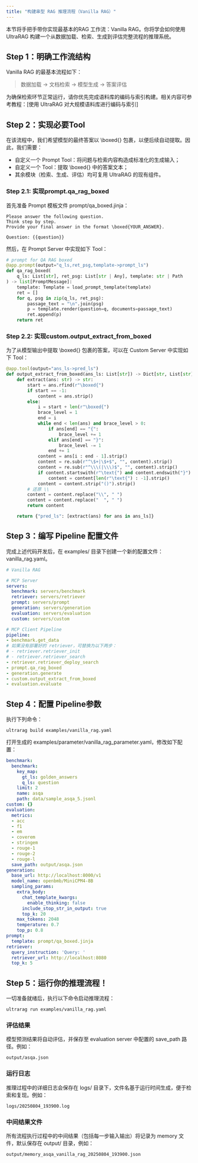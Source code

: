 ```yaml
---
title: "构建串型 RAG 推理流程（Vanilla RAG）"
---
```


本节将手把手带你实现最基本的RAG 工作流：Vanilla RAG。你将学会如何使用 UltraRAG 构建一个从数据加载、检索、生成到评估完整流程的推理系统。

## Step 1：明确工作流结构

Vanilla RAG 的最基本流程如下：

> 数据加载 → 文档检索 → 模型生成 → 答案评估

为确保检索环节正常运行，请你优先完成语料库的编码与索引构建。相关内容可参考教程：[使用 UltraRAG 对大规模语料库进行编码与索引]

## Step 2：实现必要Tool

在该流程中，我们希望模型的最终答案以 \boxed{} 包裹，以便后续自动提取。因此，我们需要：

- 自定义一个 Prompt Tool：将问题与检索内容构造成标准化的生成输入；
- 自定义一个 Tool：提取 \boxed{} 中的答案文本；
- 其余模块（检索、生成、评估）均可复用 UltraRAG 的现有组件。

### Step 2.1: 实现prompt.qa_rag_boxed

首先准备 Prompt 模板文件 prompt/qa_boxed.jinja：

```jinja
Please answer the following question.
Think step by step.
Provide your final answer in the format \boxed{YOUR_ANSWER}.

Question: {{question}}
```

然后，在 Prompt Server 中实现如下 Tool：

```python
# prompt for QA RAG boxed
@app.prompt(output="q_ls,ret_psg,template->prompt_ls")
def qa_rag_boxed(
    q_ls: List[str], ret_psg: List[str | Any], template: str | Path
) -> list[PromptMessage]:
    template: Template = load_prompt_template(template)
    ret = []
    for q, psg in zip(q_ls, ret_psg):
        passage_text = "\n".join(psg)
        p = template.render(question=q, documents=passage_text)
        ret.append(p)
    return ret
```

### Step 2.2: 实现custom.output_extract_from_boxed

为了从模型输出中提取 \boxed{} 包裹的答案，可以在 Custom Server 中实现如下 Tool：

```python
@app.tool(output="ans_ls->pred_ls")
def output_extract_from_boxed(ans_ls: List[str]) -> Dict[str, List[str]]:
    def extract(ans: str) -> str:
        start = ans.rfind(r"\boxed{")
        if start == -1:
            content = ans.strip()
        else:
            i = start + len(r"\boxed{")
            brace_level = 1
            end = i
            while end < len(ans) and brace_level > 0:
                if ans[end] == "{":
                    brace_level += 1
                elif ans[end] == "}":
                    brace_level -= 1
                end += 1
            content = ans[i : end - 1].strip()
            content = re.sub(r"^\$+|\$+$", "", content).strip()
            content = re.sub(r"^\\\(|\\\)$", "", content).strip()
            if content.startswith(r"\text{") and content.endswith("}"):
                content = content[len(r"\text{") : -1].strip()
            content = content.strip("()").strip()
        # 还原 \\
        content = content.replace("\\", " ")
        content = content.replace("  ", " ")
        return content

    return {"pred_ls": [extract(ans) for ans in ans_ls]}
```

## Step 3：编写 Pipeline 配置文件

完成上述代码开发后，在 examples/ 目录下创建一个新的配置文件：vanilla_rag.yaml。

```yaml
# Vanilla RAG

# MCP Server
servers:
  benchmark: servers/benchmark
  retriever: servers/retriever
  prompt: servers/prompt
  generation: servers/generation
  evaluation: servers/evaluation
  custom: servers/custom

# MCP Client Pipeline
pipeline:
- benchmark.get_data
# 如果没有部署好的 retriever，可替换为以下两步：
# - retriever.retriever_init      
# - retriever.retriever_search
- retriever.retriever_deploy_search
- prompt.qa_rag_boxed
- generation.generate
- custom.output_extract_from_boxed
- evaluation.evaluate
```

## Step 4：配置 Pipeline参数

执行下列命令：

```shell
ultrarag build examples/vanilla_rag.yaml
```

打开生成的 examples/parameter/vanilla_rag_parameter.yaml，修改如下配置：

```yaml
benchmark:
  benchmark:
    key_map:
      gt_ls: golden_answers
      q_ls: question
    limit: 2
    name: asqa
    path: data/sample_asqa_5.jsonl
custom: {}
evaluation:
  metrics:
  - acc
  - f1
  - em
  - coverem
  - stringem
  - rouge-1
  - rouge-2
  - rouge-l
  save_path: output/asqa.json
generation:
  base_url: http://localhost:8000/v1
  model_name: openbmb/MiniCPM4-8B
  sampling_params:
    extra_body:
      chat_template_kwargs:
        enable_thinking: false
      include_stop_str_in_output: true
      top_k: 20
    max_tokens: 2048
    temperature: 0.7
    top_p: 0.8
prompt:
  template: prompt/qa_boxed.jinja
retriever:
  query_instruction: 'Query: '
  retriever_url: http://localhost:8080
  top_k: 5
```

## Step 5：运行你的推理流程！

一切准备就绪后，执行以下命令启动推理流程：

```shell
ultrarag run examples/vanilla_rag.yaml
```

### 评估结果

模型预测结果将自动评估，并保存至 evaluation server 中配置的 save_path 路径。例如：

```shell
output/asqa.json
```

### 运行日志

推理过程中的详细日志会保存在 logs/ 目录下，文件名基于运行时间生成，便于检索和复现。例如：

```shell
logs/20250804_193900.log
```

### 中间结果文件

所有流程执行过程中的中间结果（包括每一步输入输出）将记录为 memory 文件，默认保存在 output/ 目录，例如：

```shell
output/memory_asqa_vanilla_rag_20250804_193900.json
```